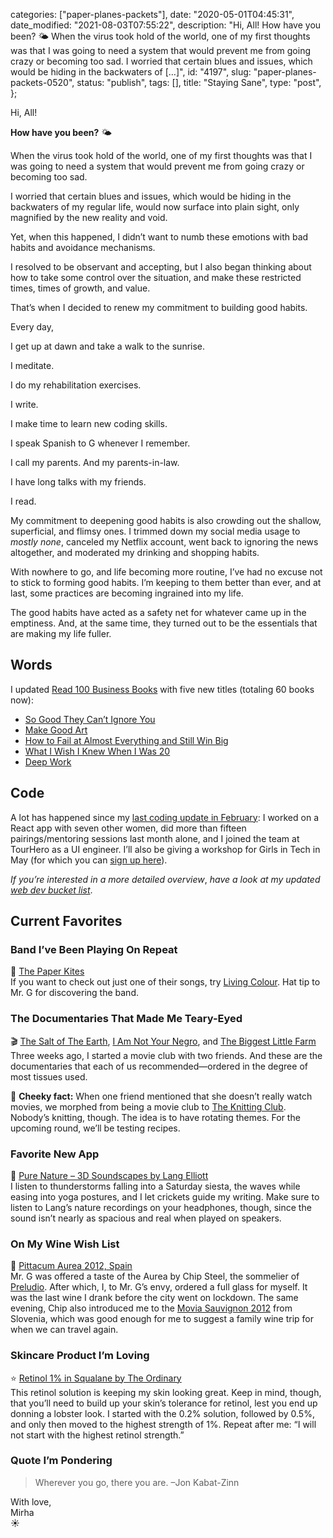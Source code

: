 
  categories: ["paper-planes-packets"],
  date: "2020-05-01T04:45:31",
  date_modified: "2021-08-03T07:55:22",
  description:
    "Hi, All! How have you been? 🌤 When the virus took hold of the world, one of my first thoughts was that I was going to need a system that would prevent me from going crazy or becoming too sad. I worried that certain blues and issues, which would be hiding in the backwaters of […]",
  id: "4197",
  slug: "paper-planes-packets-0520",
  status: "publish",
  tags: [],
  title: "Staying Sane",
  type: "post",
};


Hi, All!

**How have you been?** 🌤

When the virus took hold of the world, one of my first thoughts was that I was going to need a system that would prevent me from going crazy or becoming too sad.

I worried that certain blues and issues, which would be hiding in the backwaters of my regular life, would now surface into plain sight, only magnified by the new reality and void.

Yet, when this happened, I didn’t want to numb these emotions with bad habits and avoidance mechanisms.

I resolved to be observant and accepting, but I also began thinking about how to take some control over the situation, and make these restricted times, times of growth, and value.

That’s when I decided to renew my commitment to building good habits.

Every day,

I get up at dawn and take a walk to the sunrise.

I meditate.

I do my rehabilitation exercises.

I write.

I make time to learn new coding skills.

I speak Spanish to G whenever I remember.

I call my parents. And my parents-in-law.

I have long talks with my friends.

I read.

My commitment to deepening good habits is also crowding out the shallow, superficial, and flimsy ones. I trimmed down my social media usage to _mostly none_, canceled my Netflix account, went back to ignoring the news altogether, and moderated my drinking and shopping habits.

With nowhere to go, and life becoming more routine, I’ve had no excuse not to stick to forming good habits. I’m keeping to them better than ever, and at last, some practices are becoming ingrained into my life.

The good habits have acted as a safety net for whatever came up in the emptiness. And, at the same time, they turned out to be the essentials that are making my life fuller.

## Words

I updated [Read 100 Business Books](/posts/read-100-books#finished-reads) with five new titles (totaling 60 books now):

- [So Good They Can’t Ignore You](/posts/read-100-books/#so-good-they-cant-ignore-you)
- [Make Good Art](/posts/read-100-books/#make-good-art)
- [How to Fail at Almost Everything and Still Win Big](/posts/read-100-books/#how-to-fail-at-almost-everything-and-still-win-big)
- [What I Wish I Knew When I Was 20](/posts/read-100-books/#what-i-wish-i-knew-when-i-was-20)
- [Deep Work](/posts/read-100-books/#deep-work)

## Code

A lot has happened since my [last coding update in February](/letters/paper-planes-packets-0220/#code): I worked on a React app with seven other women, did more than fifteen pairings/mentoring sessions last month alone, and I joined the team at TourHero as a UI engineer. I’ll also be giving a workshop for Girls in Tech in May (for which you can [sign up here](https://www.eventbrite.com/e/code-your-landing-page-with-techtalk-girls-in-tech-and-le-wagon-singapore-tickets-103657592650)).

_If you’re interested in a more detailed overview_, _have a look at my updated [web dev bucket list](/posts/leap-of-code#the-curriculum)_.

## Current Favorites

### Band I’ve Been Playing On Repeat

🎸 [The Paper Kites](http://thepaperkites.com.au)\
If you want to check out just one of their songs, try [Living Colour](https://open.spotify.com/track/3pFSEgLmKkETBWGj9NspK3?si=5ZPZWpMETqmIeoa9OxbvWw). Hat tip to Mr. G for discovering the band.

### The Documentaries That Made Me Teary-Eyed

🎬 [The Salt of The Earth](<https://en.wikipedia.org/wiki/The_Salt_of_the_Earth_(2014_film)>), [I Am Not Your Negro](https://en.wikipedia.org/wiki/I_Am_Not_Your_Negro), and [The Biggest Little Farm](https://en.wikipedia.org/wiki/The_Biggest_Little_Farm)\
Three weeks ago, I started a movie club with two friends. And these are the documentaries that each of us recommended—ordered in the degree of most tissues used.

🧶 **Cheeky fact:** When one friend mentioned that she doesn’t really watch movies, we morphed from being a movie club to [The Knitting Club](/posts/the-knitting-club/). Nobody’s knitting, though. The idea is to have rotating themes. For the upcoming round, we’ll be testing recipes.

### Favorite New App

🐝 [Pure Nature – 3D Soundscapes by Lang Elliott](https://apps.apple.com/ca/app/pure-nature-3d-soundscapes/id1357380255)\
I listen to thunderstorms falling into a Saturday siesta, the waves while easing into yoga postures, and I let crickets guide my writing. Make sure to listen to Lang’s nature recordings on your headphones, though, since the sound isn’t nearly as spacious and real when played on speakers.

### On My Wine Wish List

🍷 [Pittacum Aurea 2012, Spain](https://www.vivino.com/pittacum-aurea/w/1425807?year=2012)\
Mr. G was offered a taste of the Aurea by Chip Steel, the sommelier of [Preludio](https://preludio.sg). After which, I, to Mr. G’s envy, ordered a full glass for myself. It was the last wine I drank before the city went on lockdown. The same evening, Chip also introduced me to the [Movia Sauvignon 2012](https://www.vivino.com/movia-sauvignon/w/1496114?year=2012) from Slovenia, which was good enough for me to suggest a family wine trip for when we can travel again.

### Skincare Product I’m Loving

⭐️ [Retinol 1% in Squalane by The Ordinary](https://theordinary.deciem.com/product/rdn-retinol-1pct-in-squalane-30ml)\
This retinol solution is keeping my skin looking great. Keep in mind, though, that you’ll need to build up your skin’s tolerance for retinol, lest you end up donning a lobster look. I started with the 0.2% solution, followed by 0.5%, and only then moved to the highest strength of 1%. Repeat after me: “I will not start with the highest retinol strength.”

### Quote I’m Pondering

> Wherever you go, there you are. –Jon Kabat-Zinn

With love,\
Mirha\
☀️
